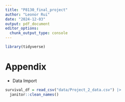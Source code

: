 ```yaml
---
title: "P8130_final_project"
author: "Leonor Rui"
date: "2024-12-03"
output: pdf_document
editor_options: 
  chunk_output_type: console
---
```


```r
library(tidyverse)
```

# Appendix

- Data Import

```r
survival_df = read_csv("data/Project_2_data.csv") |>
  janitor::clean_names()
```











